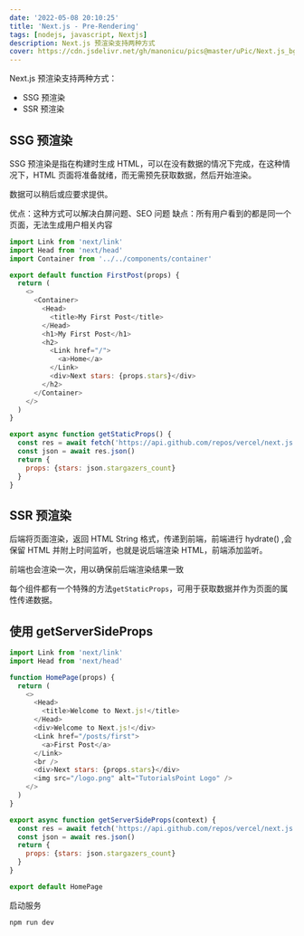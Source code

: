 ```yaml
---
date: '2022-05-08 20:10:25'
title: 'Next.js - Pre-Rendering'
tags: [nodejs, javascript, Nextjs]
description: Next.js 预渲染支持两种方式
cover: https://cdn.jsdelivr.net/gh/manonicu/pics@master/uPic/Next.js_bg.svg
---
```


Next.js 预渲染支持两种方式：

- SSG 预渲染
- SSR 预渲染

## SSG 预渲染

SSG 预渲染是指在构建时生成 HTML，可以在没有数据的情况下完成，在这种情况下，HTML 页面将准备就绪，而无需预先获取数据，然后开始渲染。

数据可以稍后或应要求提供。

优点：这种方式可以解决白屏问题、SEO 问题
缺点：所有用户看到的都是同一个页面，无法生成用户相关内容

```js
import Link from 'next/link'
import Head from 'next/head'
import Container from '../../components/container'

export default function FirstPost(props) {
  return (
    <>
      <Container>
        <Head>
          <title>My First Post</title>
        </Head>
        <h1>My First Post</h1>
        <h2>
          <Link href="/">
            <a>Home</a>
          </Link>
          <div>Next stars: {props.stars}</div>
        </h2>
      </Container>
    </>
  )
}

export async function getStaticProps() {
  const res = await fetch('https://api.github.com/repos/vercel/next.js')
  const json = await res.json()
  return {
    props: {stars: json.stargazers_count}
  }
}
```

## SSR 预渲染

后端将页面渲染，返回 HTML String 格式，传递到前端，前端进行 hydrate() ,会保留 HTML 并附上时间监听，也就是说后端渲染 HTML，前端添加监听。

前端也会渲染一次，用以确保前后端渲染结果一致

每个组件都有一个特殊的方法`getStaticProps`，可用于获取数据并作为页面的属性传递数据。

## 使用 getServerSideProps

```js
import Link from 'next/link'
import Head from 'next/head'

function HomePage(props) {
  return (
    <>
      <Head>
        <title>Welcome to Next.js!</title>
      </Head>
      <div>Welcome to Next.js!</div>
      <Link href="/posts/first">
        <a>First Post</a>
      </Link>
      <br />
      <div>Next stars: {props.stars}</div>
      <img src="/logo.png" alt="TutorialsPoint Logo" />
    </>
  )
}

export async function getServerSideProps(context) {
  const res = await fetch('https://api.github.com/repos/vercel/next.js')
  const json = await res.json()
  return {
    props: {stars: json.stargazers_count}
  }
}

export default HomePage
```

启动服务

```bash
npm run dev
```
